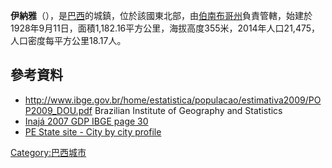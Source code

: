 '''伊納雅'''（{{lang-pt|Inajá}}），是[[巴西|巴西]]的城鎮，位於該國東北部，由[[伯南布哥州|伯南布哥州]]負責管轄，始建於1928年9月11日，面積1,182.16平方公里，海拔高度355米，2014年人口21,475，人口密度每平方公里18.17人。

==參考資料==
* http://www.ibge.gov.br/home/estatistica/populacao/estimativa2009/POP2009_DOU.pdf {{WebCite|url=https://www.webcitation.org/6HeS0l8ZK?url=http://www.ibge.gov.br/home/estatistica/populacao/estimativa2009/POP2009_DOU.pdf |date=20130626001554 |dateformat=iso }} Brazilian Institute of Geography and Statistics
* [https://web.archive.org/web/20160304001818/http://www.ibge.com.br/home/estatistica/economia/pibmunicipios/2003_2007/tab01.pdf Inajá 2007 GDP IBGE page 30]
* [http://www2.condepefidem.pe.gov.br/web/condepefidem PE State site - City by city profile] {{Wayback|url=http://www2.condepefidem.pe.gov.br/web/condepefidem |date=20090804002205 }}

{{coord|8|54|11|S|37|49|37|W|source:kolossus-ruwiki|display=title}}

{{Brazil-geo-stub}}
[[Category:巴西城市|Category:巴西城市]]